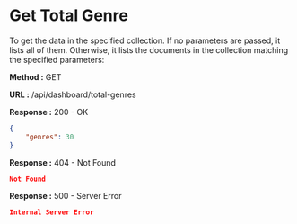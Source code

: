 
# Get Total Genre

To get the data in the specified collection. If no parameters are passed, it lists all of them.
Otherwise, it lists the documents in the collection matching the specified parameters:

**Method :** <Badge variant="success">GET</Badge>

**URL :** <Badge variant="dark">/api/dashboard/total-genres</Badge>

**Response :** <BadgeOutline variant="success">200 - OK</BadgeOutline>

```json
{
	"genres": 30
}
```

**Response :** <BadgeOutline variant="warning">404 - Not Found</BadgeOutline>

```json
Not Found
```

**Response :** <BadgeOutline variant="danger">500 - Server Error</BadgeOutline>

```json
Internal Server Error
```
